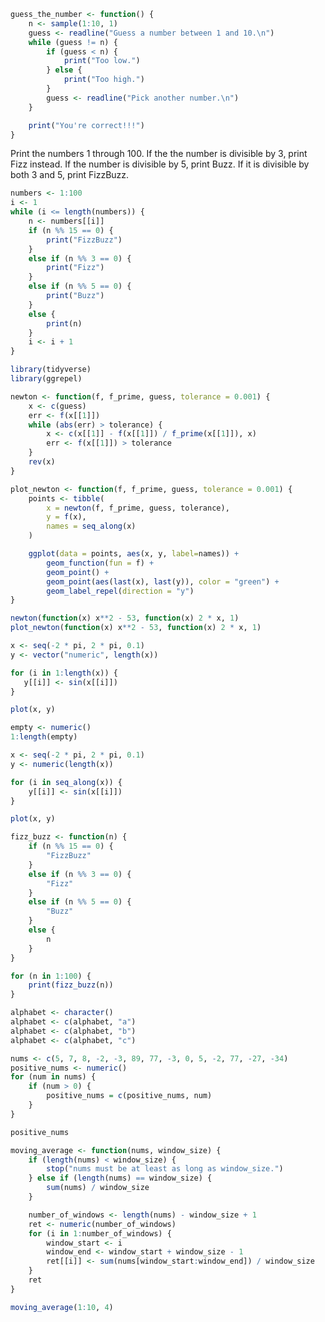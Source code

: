 ```R
guess_the_number <- function() {
    n <- sample(1:10, 1)
    guess <- readline("Guess a number between 1 and 10.\n")
    while (guess != n) {
        if (guess < n) {
            print("Too low.")
        } else {
            print("Too high.")
        }
        guess <- readline("Pick another number.\n")
    }

    print("You're correct!!!")
}
```

Print the numbers 1 through 100. If the the number is divisible by 3, print Fizz
instead. If the number is divisible by 5, print Buzz. If it is divisible by both
3 and 5, print FizzBuzz.

```R
numbers <- 1:100
i <- 1
while (i <= length(numbers)) {
    n <- numbers[[i]]
    if (n %% 15 == 0) {
        print("FizzBuzz")
    }
    else if (n %% 3 == 0) {
        print("Fizz")
    }
    else if (n %% 5 == 0) {
        print("Buzz")
    }
    else {
        print(n)
    }
    i <- i + 1
}
```

```R
library(tidyverse)
library(ggrepel)

newton <- function(f, f_prime, guess, tolerance = 0.001) {
    x <- c(guess)
    err <- f(x[[1]])
    while (abs(err) > tolerance) {
        x <- c(x[[1]] - f(x[[1]]) / f_prime(x[[1]]), x)
        err <- f(x[[1]]) > tolerance
    }
    rev(x)
}

plot_newton <- function(f, f_prime, guess, tolerance = 0.001) {
    points <- tibble(
        x = newton(f, f_prime, guess, tolerance),
        y = f(x),
        names = seq_along(x)
    )

    ggplot(data = points, aes(x, y, label=names)) +
        geom_function(fun = f) +
        geom_point() +
        geom_point(aes(last(x), last(y)), color = "green") +
        geom_label_repel(direction = "y")
}

newton(function(x) x**2 - 53, function(x) 2 * x, 1)
plot_newton(function(x) x**2 - 53, function(x) 2 * x, 1)
```

```R
x <- seq(-2 * pi, 2 * pi, 0.1)
y <- vector("numeric", length(x))

for (i in 1:length(x)) {
   y[[i]] <- sin(x[[i]])
}

plot(x, y)
```

```R
empty <- numeric()
1:length(empty)

x <- seq(-2 * pi, 2 * pi, 0.1)
y <- numeric(length(x))

for (i in seq_along(x)) {
    y[[i]] <- sin(x[[i]])
}

plot(x, y)
```

```R
fizz_buzz <- function(n) {
    if (n %% 15 == 0) {
        "FizzBuzz"
    }
    else if (n %% 3 == 0) {
        "Fizz"
    }
    else if (n %% 5 == 0) {
        "Buzz"
    }
    else {
        n
    }
}

for (n in 1:100) {
    print(fizz_buzz(n))
}
```

```R
alphabet <- character()
alphabet <- c(alphabet, "a")
alphabet <- c(alphabet, "b")
alphabet <- c(alphabet, "c")
```

```R
nums <- c(5, 7, 8, -2, -3, 89, 77, -3, 0, 5, -2, 77, -27, -34)
positive_nums <- numeric()
for (num in nums) {
    if (num > 0) {
        positive_nums = c(positive_nums, num)
    }
}

positive_nums
```

```R
moving_average <- function(nums, window_size) {
    if (length(nums) < window_size) {
        stop("nums must be at least as long as window_size.")
    } else if (length(nums) == window_size) {
        sum(nums) / window_size
    }

    number_of_windows <- length(nums) - window_size + 1
    ret <- numeric(number_of_windows)
    for (i in 1:number_of_windows) {
        window_start <- i
        window_end <- window_start + window_size - 1
        ret[[i]] <- sum(nums[window_start:window_end]) / window_size
    }
    ret
}

moving_average(1:10, 4)
```
